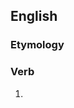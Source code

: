 ==English==

===Etymology===
{{suffix|en|scorn|eth}}

===Verb===
{{head|en|verb form}}

# {{en-archaic third-person singular of|scorn}}